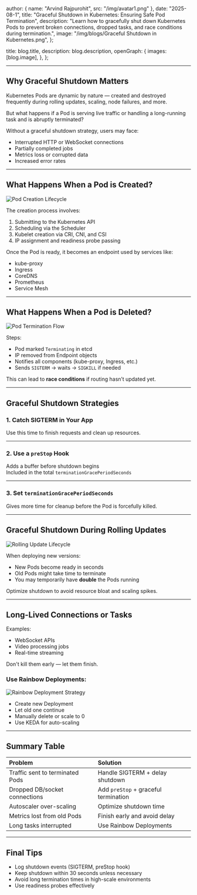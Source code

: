 
  author: { name: "Arvind Rajpurohit", src: "/img/avatar1.png" },
  date: "2025-08-1",
  title: "Graceful Shutdown in Kubernetes: Ensuring Safe Pod Termination",
  description:
    "Learn how to gracefully shut down Kubernetes Pods to prevent broken connections, dropped tasks, and race conditions during termination.",
  image:
    "/img/blogs/Graceful Shutdown in Kubernetes.png",
};

  title: blog.title,
  description: blog.description,
  openGraph: {
    images: [blog.image],
  },
};



---

## Why Graceful Shutdown Matters

Kubernetes Pods are dynamic by nature — created and destroyed frequently during rolling updates, scaling, node failures, and more.

But what happens if a Pod is serving live traffic or handling a long-running task and is abruptly terminated?

Without a graceful shutdown strategy, users may face:

-  Interrupted HTTP or WebSocket connections  
-  Partially completed jobs  
-  Metrics loss or corrupted data  
-  Increased error rates

---

## What Happens When a Pod is Created?

<div style={{ display: 'flex', justifyContent: 'center', alignItems: 'center', height: '80vh' }}>
  <img
    src="/img/blogs/Pod Creation Lifecycle.png"
    alt="Pod Creation Lifecycle"
    style={{ width: '100%', height: '500px', objectFit: 'contain', borderRadius: '1px' }}
  />
</div>

The creation process involves:
1. Submitting to the Kubernetes API
2. Scheduling via the Scheduler
3. Kubelet creation via CRI, CNI, and CSI
4. IP assignment and readiness probe passing

Once the Pod is ready, it becomes an endpoint used by services like:

- kube-proxy  
- Ingress  
- CoreDNS  
- Prometheus  
- Service Mesh

---

## What Happens When a Pod is Deleted?

<div style={{ display: 'flex', justifyContent: 'center', alignItems: 'center', height: '80vh' }}>
  <img
    src="/img/blogs/Pod Termination Flow.png"
    alt="Pod Termination Flow"
    style={{ width: '100%', height: '500px', objectFit: 'contain', borderRadius: '1px' }}
  />
</div>

Steps:
- Pod marked `Terminating` in etcd
- IP removed from Endpoint objects
- Notifies all components (kube-proxy, Ingress, etc.)
- Sends `SIGTERM` → waits → `SIGKILL` if needed

This can lead to **race conditions** if routing hasn’t updated yet.

---

## Graceful Shutdown Strategies

### 1. Catch SIGTERM in Your App

Use this time to finish requests and clean up resources.

---

### 2. Use a `preStop` Hook

Adds a buffer before shutdown begins  
Included in the total `terminationGracePeriodSeconds`

---

### 3. Set `terminationGracePeriodSeconds`

Gives more time for cleanup before the Pod is forcefully killed.

---

## Graceful Shutdown During Rolling Updates

<div style={{ display: 'flex', justifyContent: 'center', alignItems: 'center', height: '80vh' }}>
  <img
    src="/img/blogs/Rolling Update Lifecycle.png"
    alt="Rolling Update Lifecycle"
    style={{ width: '100%', height: '500px', objectFit: 'contain', borderRadius: '1px' }}
  />
</div>

When deploying new versions:

- New Pods become ready in seconds
- Old Pods might take time to terminate
- You may temporarily have **double** the Pods running

Optimize shutdown to avoid resource bloat and scaling spikes.

---

## Long-Lived Connections or Tasks

Examples:
- WebSocket APIs  
- Video processing jobs  
- Real-time streaming

Don't kill them early — let them finish.

### Use Rainbow Deployments:

<div style={{ display: 'flex', justifyContent: 'center', alignItems: 'center', height: '80vh' }}>
  <img
    src="/img/blogs/Rainbow Deployment Strategy.png"
    alt="Rainbow Deployment Strategy"
    style={{ width: '100%', height: '500px', objectFit: 'contain', borderRadius: '1px' }}
  />
</div>

- Create new Deployment
- Let old one continue
- Manually delete or scale to 0
- Use KEDA for auto-scaling

---

## Summary Table

| **Problem**                     | **Solution**                           |
|:--------------------------------|:---------------------------------------|
| Traffic sent to terminated Pods | Handle SIGTERM + delay shutdown        |
| Dropped DB/socket connections   | Add `preStop` + graceful termination   |
| Autoscaler over-scaling         | Optimize shutdown time                 |
| Metrics lost from old Pods      | Finish early and avoid delay           |
| Long tasks interrupted          | Use Rainbow Deployments                |

---

## Final Tips

- Log shutdown events (SIGTERM, preStop hook)
- Keep shutdown within 30 seconds unless necessary
- Avoid long termination times in high-scale environments
- Use readiness probes effectively